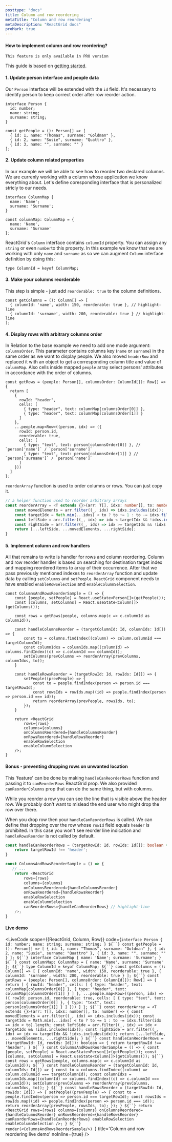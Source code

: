 ```yaml
---
posttype: "docs"
title: Column and row reordering
metaTitle: "Column and row reordering"
metaDescription: "ReactGrid docs" 
proMark: true
---
```



#### How to implement column and row reordering?


<Callout color="warning">
	
	This feature is only available in PRO version
</Callout>

This guide is based on [getting started](/docs/3.1/1-getting-started/).

#### 1. Update person interface and people data

Our `Person` interface will be extended with the `id` field. It's necessary to identify person to keep correct order after
row reorder action.

```tsx
interface Person {
  id: number;
  name: string;
  surname: string;
}

const getPeople = (): Person[] => [
  { id: 1, name: "Thomas", surname: "Goldman" },
  { id: 2, name: "Susie", surname: "Quattro" },
  { id: 3, name: "", surname: "" }
];
```

#### 2. Update column related properties

In our example we will be able to see how to reorder two declared columns.
We are currenly working with a column whose application we know everything about.
Let's define coresponding interface that is personalized stricly to our needs.

```tsx
interface ColumnMap {
  name: 'Name';
  surname: 'Surname';
}

const columnMap: ColumnMap = {
  name: 'Name',
  surname: 'Surname'
};
```

ReactGrid's `Column` interface contains `columnId` property. You can assign any `string` or even `number`to this property.
In this example we know that we are working with only `name` and `surname` as so we can augment `Column`
interface definition by doing this:

```tsx
type ColumnId = keyof ColumnMap;
```

#### 3. Make your columns reorderable

This step is simple - just add `reorderable: true` to the column definitions.

```tsx
const getColumns = (): Column[] => [
  { columnId: 'name', width: 150, reorderable: true }, // highlight-line
  { columnId: 'surname', width: 200, reorderable: true } // highlight-line
];
```

#### 4. Display rows with arbitrary columns order

In Relation to the base example we need to add one mode argument: `columnsOrder`. 
This parameter contains columns key (`name` or `surname`) in the same order as we want to display people.
We also moved `headerRow` and replaced it with an object to get a corresponding column title and value of `columnMap`.
Also cells inside mapped `people` array select persons' attributes in accordance with the order of columns.

```tsx
const getRows = (people: Person[], columnsOrder: ColumnId[]): Row[] => {
  return [
    {
      rowId: "header",
      cells: [
        { type: "header", text: columnMap[columnsOrder[0]] },
        { type: "header", text: columnMap[columnsOrder[1]] }
      ]
    },
    ...people.map<Row>((person, idx) => ({
      rowId: person.id,
      reorderable: true,
      cells: [
        { type: "text", text: person[columnsOrder[0]] }, // `person['name']` / `person['surname']`
        { type: "text", text: person[columnsOrder[1]] } // `person['surname']` / `person['name']`
      ]
    }))
  ]
};
```

`reorderArray` function is used to order columns or rows. You can just copy it.

```ts
// a helper function used to reorder arbitrary arrays
const reorderArray = <T extends {}>(arr: T[], idxs: number[], to: number) => {
    const movedElements = arr.filter((_, idx) => idxs.includes(idx));
    const targetIdx = Math.min(...idxs) < to ? to += 1 : to -= idxs.filter(idx => idx < to).length;
    const leftSide = arr.filter((_, idx) => idx < targetIdx && !idxs.includes(idx));
    const rightSide = arr.filter((_, idx) => idx >= targetIdx && !idxs.includes(idx));
    return [...leftSide, ...movedElements, ...rightSide];
}
```

#### 5.  Implement column and row handlers

All that remains to write is handler for rows and column reordering. 
Column and row reorder handler is based on searching for destination target index and mapping reordered items to array
of their occurrence. After that we pass previously mentioned indexes to `reorderArray` function and update data by calling 
`setColumns` and `setPeople`.
`ReactGrid` component needs to have enabled `enableRowSelection` and `enableColumnSelection`.

```tsx
const ColumnsAndRowsReorderSample = () => {
    const [people, setPeople] = React.useState<Person[]>(getPeople());
    const [columns, setColumns] = React.useState<Column[]>(getColumns());

    const rows = getRows(people, columns.map(c => c.columnId as ColumnId));

    const handleColumnsReorder = (targetColumnId: Id, columnIds: Id[]) => {
        const to = columns.findIndex((column) => column.columnId === targetColumnId);
        const columnIdxs = columnIds.map((columnId) => columns.findIndex((c) => c.columnId === columnId));
        setColumns(prevColumns => reorderArray(prevColumns, columnIdxs, to));
    }

    const handleRowsReorder = (targetRowId: Id, rowIds: Id[]) => {
        setPeople((prevPeople) => {
            const to = people.findIndex(person => person.id === targetRowId);
            const rowsIds = rowIds.map((id) => people.findIndex(person => person.id === id));
            return reorderArray(prevPeople, rowsIds, to);
        });
    }

    return <ReactGrid
        rows={rows}
        columns={columns}
        onColumnsReordered={handleColumnsReorder}
        onRowsReordered={handleRowsReorder}
        enableRowSelection
        enableColumnSelection
    />;
}
```

#### Bonus - preventing dropping rows on unwanted location

This 'feature' can be done by making `handleCanReorderRows` function and passing it to `canReorderRows` ReactGrid prop.
We also provided `canReorderColumns` prop that can do the same thing, but with columns. 

While you reorder a row you can see the line that is visible above the  header row. We probably don't want to mislead the end user
who might drop the row over there.

When you drop row then your `handleCanReorderRows` is called. We can define that dropping over the row whose `rowId` field equals
`header` is prohibited. In this case you won't see reorder line indication and `handleRowsReorder` is not called by default.

```ts
const handleCanReorderRows = (targetRowId: Id, rowIds: Id[]): boolean => {
    return targetRowId !== 'header';
}
```

```ts
const ColumnsAndRowsReorderSample = () => {
   // ...
    return <ReactGrid
        rows={rows}
        columns={columns}
        onColumnsReordered={handleColumnsReorder}
        onRowsReordered={handleRowsReorder}
        enableRowSelection
        enableColumnSelection
        canReorderRows={handleCanReorderRows} // highlight-line
    />;
}
```

#### Live demo


<LiveCode 
  scope={{ReactGrid, Column, Row}}
  code={`interface Person {
  id: number;
  name: string;
  surname: string;
}
${``}
const getPeople = (): Person[] => [
  { id: 1, name: "Thomas", surname: "Goldman" },
  { id: 2, name: "Susie", surname: "Quattro" },
  { id: 3, name: "", surname: "" }
];
${``}
interface ColumnMap {
  name: 'Name';
  surname: 'Surname';
}
${``}
const columnMap: ColumnMap = {
  name: 'Name',
  surname: 'Surname'
};
${``}
type ColumnId = keyof ColumnMap;
${``}
const getColumns = (): Column[] => [
  { columnId: 'name', width: 150, reorderable: true },
  { columnId: 'surname', width: 200, reorderable: true }
];
${``}
const getRows = (people: Person[], columnsOrder: ColumnId[]): Row[] => {
  return [
    {
      rowId: "header",
      cells: [
        { type: "header", text: columnMap[columnsOrder[0]] },
        { type: "header", text: columnMap[columnsOrder[1]] }
      ]
    },
    ...people.map<Row>((person, idx) => ({
      rowId: person.id,
      reorderable: true,
      cells: [
        { type: "text", text: person[columnsOrder[0]] },
        { type: "text", text: person[columnsOrder[1]] }
      ]
    }))
  ]
};
${``}
const reorderArray = <T extends {}>(arr: T[], idxs: number[], to: number) => {
  const movedElements = arr.filter((_, idx) => idxs.includes(idx));
  const targetIdx = Math.min(...idxs) < to ? to += 1 : to -= idxs.filter(idx => idx < to).length;
  const leftSide = arr.filter((_, idx) => idx < targetIdx && !idxs.includes(idx));
  const rightSide = arr.filter((_, idx) => idx >= targetIdx && !idxs.includes(idx));
  return [...leftSide, ...movedElements, ...rightSide];
}
${``}
const handleCanReorderRows = (targetRowId: Id, rowIds: Id[]): boolean => {
  return targetRowId !== 'header';
}
${``}
const ColumnsAndRowsReorderSample = () => {
  const [people, setPeople] = React.useState<Person[]>(getPeople());
  const [columns, setColumns] = React.useState<Column[]>(getColumns());
  ${``}
  const rows = getRows(people, columns.map(c => c.columnId as ColumnId));
  ${``}
  const handleColumnsReorder = (targetColumnId: Id, columnIds: Id[]) => {
    const to = columns.findIndex((column) => column.columnId === targetColumnId);
    const columnIdxs = columnIds.map((columnId) => columns.findIndex((c) => c.columnId === columnId));
    setColumns(prevColumns => reorderArray(prevColumns, columnIdxs, to));
  }
  ${``}
  const handleRowsReorder = (targetRowId: Id, rowIds: Id[]) => {
    setPeople((prevPeople) => {
      const to = people.findIndex(person => person.id === targetRowId);
      const rowsIds = rowIds.map((id) => people.findIndex(person => person.id === id));
      return reorderArray(prevPeople, rowsIds, to);
    });
  }
  ${``}
  return <ReactGrid
    rows={rows}
    columns={columns}
    onColumnsReordered={handleColumnsReorder}
    onRowsReordered={handleRowsReorder}
    canReorderRows={handleCanReorderRows}
    enableRowSelection
    enableColumnSelection
  />;
}
${``}
render(<ColumnsAndRowsReorderSample/>)
`}
  title='Column and row reordering live demo'
  noInline={true}
/> 

